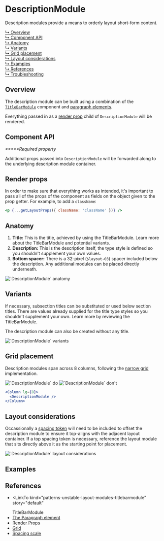 




# DescriptionModule

Description modules provide a means to orderly layout short-form content.

[↳ Overview](#overview)  
[↳ Component API](#component-api)  
[↳ Anatomy](#anatomy)  
[↳ Variants](#variants)  
[↳ Grid placement](#grid-placement)  
[↳ Layout considerations](#layout-considerations)  
[↳ Examples](#examples)  
[↳ References](#references)  
[↳ Troubleshooting](#troubleshooting)

## Overview

The description module can be built using a combination of the [`TitleBarModule`](#references) component and [paragraph elements](#references).

Everything passed in as a [render prop](#references) child of `DescriptionModule` will be rendered.

<Canvas>
  <Story
    id="patterns-unstable-layout-modules-descriptionmodule--default"
    parameters={parameters}
  />
</Canvas>

## Component API

<ArgsTable />

_**\***Required property_

Additional props passed into `DescriptionModule` will be forwarded along to the underlying description module container.

## Render props

In order to make sure that everything works as intended, it's important to pass all of the props of the component as fields on the object given to the prop getter. For example, to add a `className`:

```jsx
<p {...getLayoutProps({ className: 'className' })} />
```

## Anatomy

1. **Title:** This is the title, achieved by using the TitleBarModule. <LinkTo kind="patterns-unstable-layout-modules-titlebarmodule" story="default" > Learn more </LinkTo> about the TitleBarModule and potential variants.
2. **Description:** This is the description itself, the type style is defined so you shouldn't supplement your own values.
3. **Bottom spacer:** There is a 32-pixel (`$layout-03`) spacer included below the description. Any additional modules can be placed directly underneath.

<img alt="`DescriptionModule` anatomy" src={anatomy} />

## Variants

If necessary, subsection titles can be substituted or used below section titles. There are values already supplied for the title type styles so you shouldn't supplement your own. Learn more by reviewing the <LinkTo kind="patterns-unstable-layout-modules-titlebarmodule" story="default" > TitleBarModule. </LinkTo>

The description module can also be created without any title.

<img alt="`DescriptionModule` variants" src={variants} />

<Source id="patterns-unstable-layout-modules-descriptionmodule--variant" />

## Grid placement

Description modules span across 8 columns, following the [narrow grid](#references) implementation.

<Row>
  <Column>
    <img alt="`DescriptionModule` do" src={doImage} />
  </Column>

  <Column>
    <img alt="`DescriptionModule` don't" src={dont} />
  </Column>
</Row>

```jsx
<Column lg={8}>
  <DescriptionModule />
</Column>
```

## Layout considerations

Occassionally a [spacing token](#references) will need to be included to offset the description module to ensure it top-aligns with the adjacent layout container. If a top spacing token is necessary, reference the layout module that sits directly above it as the starting point for placement.

<img
  alt="`DescriptionModule` layout considerations"
  src={layoutConsiderations}
/>

## Examples

<Row>
  <Detail />
</Row>

## References

- <LinkTo
    kind="patterns-unstable-layout-modules-titlebarmodule"
    story="default"
  >
    TitleBarModule
  </LinkTo>
- [The Paragraph element](https://developer.mozilla.org/en-US/docs/Web/HTML/Element/p)
- [Render Props](https://reactjs.org/docs/render-props.html)
- [Grid](https://react.carbondesignsystem.com/?path=/docs/grid--narrow)
- [Spacing scale](https://carbondesignsystem.com/guidelines/spacing/overview#spacing-scale)

<Troubleshooting />
